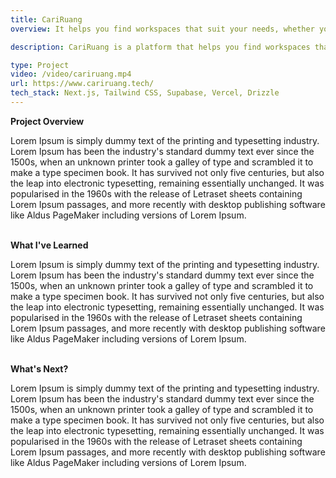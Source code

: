 ```yaml
---
title: CariRuang
overview: It helps you find workspaces that suit your needs, whether you're freelancing, running a business, or working remotely, making work more convenient and productive for Indonesians.

description: CariRuang is a platform that helps you find workspaces that suit your needs, whether you're freelancing, running a business, or working remotely, making work more convenient and productive for Indonesians. After the pandemic, many people are working remotely, and they need a place to work. CariRuang helps them find a workspace that suits their needs. It also helps workspace owners to promote their workspace and attract more customers.

type: Project
video: /video/cariruang.mp4
url: https://www.cariruang.tech/
tech_stack: Next.js, Tailwind CSS, Supabase, Vercel, Drizzle
---
```


<b id="project-overview">Project Overview</b>

Lorem Ipsum is simply dummy text of the printing and typesetting industry. Lorem Ipsum has been the industry's standard dummy text ever since the 1500s, when an unknown printer took a galley of type and scrambled it to make a type specimen book. It has survived not only five centuries, but also the leap into electronic typesetting, remaining essentially unchanged. It was popularised in the 1960s with the release of Letraset sheets containing Lorem Ipsum passages, and more recently with desktop publishing software like Aldus PageMaker including versions of Lorem Ipsum.

<br />
<b id="lessons-learned">What I've Learned</b>

Lorem Ipsum is simply dummy text of the printing and typesetting industry. Lorem
Ipsum has been the industry's standard dummy text ever since the 1500s, when an
unknown printer took a galley of type and scrambled it to make a type specimen
book. It has survived not only five centuries, but also the leap into electronic
typesetting, remaining essentially unchanged. It was popularised in the 1960s
with the release of Letraset sheets containing Lorem Ipsum passages, and more
recently with desktop publishing software like Aldus PageMaker including
versions of Lorem Ipsum.

<br />
<b id="future-improvements">What's Next?</b>

Lorem Ipsum is simply dummy text of the printing and typesetting industry. Lorem
Ipsum has been the industry's standard dummy text ever since the 1500s, when an
unknown printer took a galley of type and scrambled it to make a type specimen
book. It has survived not only five centuries, but also the leap into electronic
typesetting, remaining essentially unchanged. It was popularised in the 1960s
with the release of Letraset sheets containing Lorem Ipsum passages, and more
recently with desktop publishing software like Aldus PageMaker including
versions of Lorem Ipsum.
